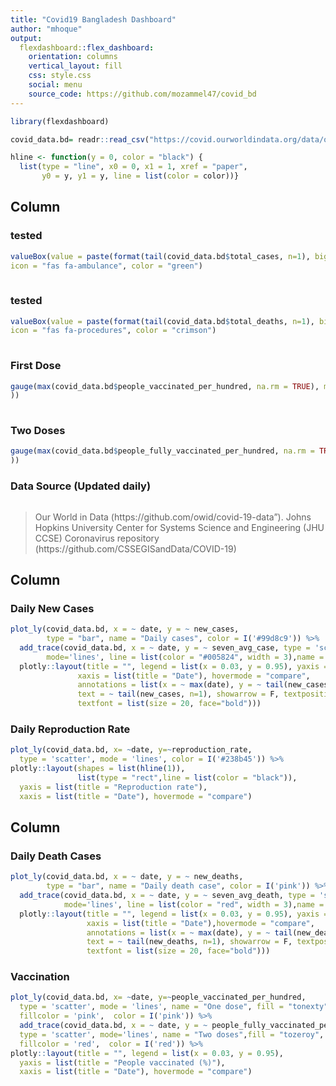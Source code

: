 ```yaml
---
title: "Covid19 Bangladesh Dashboard"
author: "mhoque"
output: 
  flexdashboard::flex_dashboard:
    orientation: columns
    vertical_layout: fill
    css: style.css
    social: menu
    source_code: https://github.com/mozammel47/covid_bd
---
```

<style>                     
.navbar {
  background-color:#238b45;
  border-color:#238b45;
}
</style> 

```r
library(flexdashboard)
```


```r
covid_data.bd= readr::read_csv("https://covid.ourworldindata.org/data/owid-covid-data.csv") %>% filter(location == "Bangladesh") %>% mutate(seven_avg_case= rollmean(new_cases, 7, align="right", fill=0)) %>% mutate(seven_avg_death= rollmean(new_deaths, 7, align="right", fill=0))

hline <- function(y = 0, color = "black") {
  list(type = "line", x0 = 0, x1 = 1, xref = "paper",
       y0 = y, y1 = y, line = list(color = color))} 
```

Column { data-width=150 }
-----------------------------------------------------------------------
### tested {.value-box}
```r
valueBox(value = paste(format(tail(covid_data.bd$total_cases, n=1), big.mark = ","), sep = ""), caption = "Total Positive Cases", 
icon = "fas fa-ambulance", color = "green")
        
```

### tested {.value-box}
```r
valueBox(value = paste(format(tail(covid_data.bd$total_deaths, n=1), big.mark = ","), sep = ""), caption = "Total Death", 
icon = "fas fa-procedures", color = "crimson")
        
```

### First Dose
```r
gauge(max(covid_data.bd$people_vaccinated_per_hundred, na.rm = TRUE), min = 0, max = 100, symbol = '%', label="First Dose", gaugeSectors(colors = "green", success = c(80, 100), warning = c(40, 79), danger = c(0, 39)
))
  
```

### Two Doses
```r
gauge(max(covid_data.bd$people_fully_vaccinated_per_hundred, na.rm = TRUE), min = 0, max = 100, symbol = '%', label="Two Doses", gaugeSectors(colors = "red", success = c(80, 100), warning = c(40, 79), danger = c(0, 39)
))

```

### Data Source (Updated daily)
```r
        
```
>Our World in Data (https://github.com/owid/covid-19-data").
Johns Hopkins University Center for Systems Science and Engineering (JHU CCSE) Coronavirus repository (https://github.com/CSSEGISandData/COVID-19)

Column { data-width=425 }
-----------------------------------------------------------------------

### Daily New Cases

```r
plot_ly(covid_data.bd, x = ~ date, y = ~ new_cases,
        type = "bar", name = "Daily cases", color = I('#99d8c9')) %>%
  add_trace(covid_data.bd, x = ~ date, y = ~ seven_avg_case, type = 'scatter',  
        mode='lines', line = list(color = "#005824", width = 3),name = "7 Days average") %>%
  plotly::layout(title = "", legend = list(x = 0.03, y = 0.95), yaxis = list(title = "Number of cases"),
               xaxis = list(title = "Date"), hovermode = "compare",
               annotations = list(x = ~ max(date), y = ~ tail(new_cases, n=1),
               text = ~ tail(new_cases, n=1), showarrow = F, textposition = 'top right',
               textfont = list(size = 20, face="bold")))

```

### Daily Reproduction Rate

```r
plot_ly(covid_data.bd, x= ~date, y=~reproduction_rate,
  type = 'scatter', mode = 'lines', color = I('#238b45')) %>%
plotly::layout(shapes = list(hline(1)),
               list(type = "rect",line = list(color = "black")),
  yaxis = list(title = "Reproduction rate"),
  xaxis = list(title = "Date"), hovermode = "compare")

```

Column { data-width=425 }
-----------------------------------------------------------------------

### Daily Death Cases

```r
plot_ly(covid_data.bd, x = ~ date, y = ~ new_deaths,
        type = "bar", name = "Daily death case", color = I('pink')) %>%
  add_trace(covid_data.bd, x = ~ date, y = ~ seven_avg_death, type = 'scatter',  
            mode='lines', line = list(color = "red", width = 3),name = "7 Days average") %>%
  plotly::layout(title = "", legend = list(x = 0.03, y = 0.95), yaxis = list(title = "Number of death"),
                 xaxis = list(title = "Date"),hovermode = "compare",
                 annotations = list(x = ~ max(date), y = ~ tail(new_deaths, n=1),
                 text = ~ tail(new_deaths, n=1), showarrow = F, textposition = 'top right',
                 textfont = list(size = 20, face="bold")))

```

### Vaccination

```r
plot_ly(covid_data.bd, x= ~date, y=~people_vaccinated_per_hundred,
  type = 'scatter', mode = 'lines', name = "One dose", fill = "tonexty", 
  fillcolor = 'pink',  color = I('pink')) %>%
  add_trace(covid_data.bd, x = ~ date, y = ~ people_fully_vaccinated_per_hundred, 
  type = 'scatter', mode='lines', name = "Two doses",fill = "tozeroy", 
  fillcolor = 'red',  color = I('red')) %>%
plotly::layout(title = "", legend = list(x = 0.03, y = 0.95),
  yaxis = list(title = "People vaccinated (%)"),
  xaxis = list(title = "Date"), hovermode = "compare")

```

